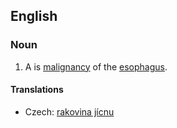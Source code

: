 ==English==
{{wikipedia}}
===Noun===
{{en-noun|sg=[[esophageal]] [[cancer]]}}

# {{pathology}} A is [[cancer|malignancy]] of the [[esophagus]].

====Translations====
{{trans-top|cancer}}
*Czech: [[rakovina jícnu]] {{f}}
{{trans-mid}}
{{trans-bottom}}